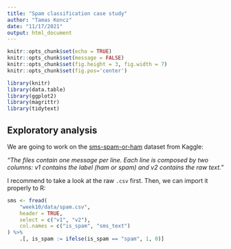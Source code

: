 ```yaml
---
title: "Spam classification case study"
author: "Tamas Koncz"
date: "11/17/2021"
output: html_document
---
```


```r
knitr::opts_chunk$set(echo = TRUE)
knitr::opts_chunk$set(message = FALSE)
knitr::opts_chunk$set(fig.height = 3, fig.width = 7)
knitr::opts_chunk$set(fig.pos='center')

library(knitr)
library(data.table)
library(ggplot2)
library(magrittr)
library(tidytext)
```

## Exploratory analysis

We are going to work on the [sms-spam-or-ham](https://www.kaggle.com/dejavu23/sms-spam-or-ham-beginner/data) dataset from Kaggle:

_"The files contain one message per line. Each line is composed by two columns: v1 contains the label (ham or spam) and v2 contains the raw text."_

I recommend to take a look at the raw `.csv` first. Then, we can import it properly to R:

```r
sms <- fread(
    "week10/data/spam.csv",
    header = TRUE,
    select = c("v1", "v2"),
    col.names = c("is_spam", "sms_text")
) %>%
    .[, is_spam := ifelse(is_spam == "spam", 1, 0)]
```
